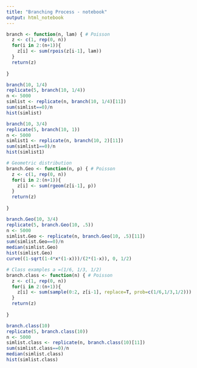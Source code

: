 ```yaml
---
title: "Branching Process - notebook"
output: html_notebook
---
```


```r
branch <- function(n, lam) { # Poisson
  z <- c(1, rep(0, n))
  for(i in 2:(n+1)){
    z[i] <- sum(rpois(z[i-1], lam))
  }
  return(z)
  
}
```

```r
branch(10, 1/4)
replicate(5, branch(10, 1/4))
n <- 5000
simlist <- replicate(n, branch(10, 1/4)[11])
sum(simlist==0)/n
hist(simlist)
```
```r
branch(10, 3/4)
replicate(5, branch(10, 1))
n <- 5000
simlist1 <- replicate(n, branch(10, 2)[11])
sum(simlist1==0)/n
hist(simlist1)
```
```r
# Geometric distribution
branch.Geo <- function(n, p) { # Poisson
  z <- c(1, rep(0, n))
  for(i in 2:(n+1)){
    z[i] <- sum(rgeom(z[i-1], p))
  }
  return(z)
  
}
```
```r
branch.Geo(10, 3/4)
replicate(5, branch.Geo(10, .5))
n <- 5000
simlist.Geo <- replicate(n, branch.Geo(10, .5)[11])
sum(simlist.Geo==0)/n
median(simlist.Geo)
hist(simlist.Geo)
curve((1-sqrt(1-4*x*(1-x)))/(2*(1-x)), 0, 1/2)
```
```r
# Class examples a =(1/6, 1/3, 1/2)
branch.class <- function(n) { # Poisson
  z <- c(1, rep(0, n))
  for(i in 2:(n+1)){
    z[i] <- sum(sample(0:2, z[i-1], replace=T, prob=c(1/6,1/3,1/2)))
  }
  return(z)
  
}
```
```r
branch.class(10)
replicate(5, branch.class(10))
n <- 5000
simlist.class <- replicate(n, branch.class(10)[11])
sum(simlist.class==0)/n
median(simlist.class)
hist(simlist.class)
```


